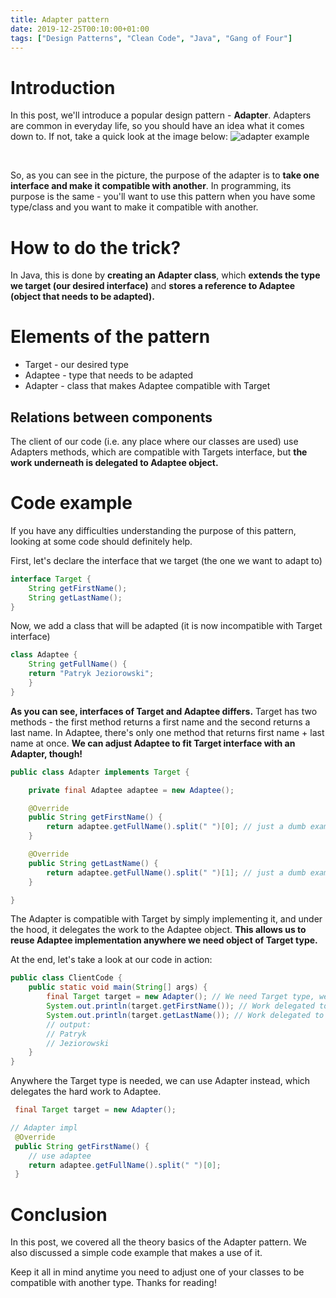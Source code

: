 ```yaml
---
title: Adapter pattern
date: 2019-12-25T00:10:00+01:00
tags: ["Design Patterns", "Clean Code", "Java", "Gang of Four"]
---
```


# Introduction

In this post, we'll introduce a popular design pattern - **Adapter**. Adapters are common in everyday life, so you should have an idea what it comes down to. If not, take a quick look at the image below:
<Image src="../assets/adapter.jpg" alt="adapter example" />

<br />

So, as you can see in the picture, the purpose of the adapter is to 
**take one interface and make it compatible with another**. In programming, its purpose is the same - you'll want to use this pattern when you have some type/class and you want to make it compatible with another.

# How to do the trick?

In Java, this is done by **creating an Adapter class**, which **extends the type we target (our desired interface)** and **stores a reference to Adaptee (object that needs to be adapted).**

# Elements of the pattern

- Target - our desired type
- Adaptee - type that needs to be adapted
- Adapter - class that makes Adaptee compatible with Target

## Relations between components

The client of our code (i.e. any place where our classes are used) use Adapters methods, which are compatible with Targets interface, but **the work underneath is delegated to Adaptee object.**

# Code example

If you have any difficulties understanding the purpose of this pattern, looking at some code should definitely help.

First, let's declare the interface that we target (the one we want to adapt to)

```java
interface Target {
    String getFirstName();
    String getLastName();
}
```

Now, we add a class that will be adapted (it is now incompatible with Target interface)

```java
class Adaptee {
    String getFullName() {
    return "Patryk Jeziorowski";
    }
}
```

**As you can see, interfaces of Target and Adaptee differs.** Target has two methods - the first method returns a first name and the second returns a last name. In Adaptee, there's only one method that returns first name + last name at once. **We can adjust Adaptee to fit Target interface with an Adapter, though!**

```java
public class Adapter implements Target {

    private final Adaptee adaptee = new Adaptee();

    @Override
    public String getFirstName() {
        return adaptee.getFullName().split(" ")[0]; // just a dumb example impl
    }

    @Override
    public String getLastName() {
        return adaptee.getFullName().split(" ")[1]; // just a dumb example impl
    }

}
```

The Adapter is compatible with Target by simply implementing it, and under the hood, it delegates the work to the Adaptee object. **This allows us to reuse Adaptee implementation anywhere we need object of Target type.**

At the end, let's take a look at our code in action:

```java
public class ClientCode {
    public static void main(String[] args) {
        final Target target = new Adapter(); // We need Target type, we can use Adapter!
        System.out.println(target.getFirstName()); // Work delegated to Adaptee under the hood
        System.out.println(target.getLastName()); // Work delegated to Adaptee under the hood
        // output:
        // Patryk
        // Jeziorowski
    }
}
```

Anywhere the Target type is needed, we can use Adapter instead, which delegates the hard work to Adaptee.

```java
 final Target target = new Adapter();
```

```java
// Adapter impl
 @Override
 public String getFirstName() {
    // use adaptee
    return adaptee.getFullName().split(" ")[0];
 }
```

# Conclusion

In this post, we covered all the theory basics of the Adapter pattern. We also discussed a simple code example that makes a use of it.

Keep it all in mind anytime you need to adjust one of your classes to be compatible with another type. Thanks for reading!
